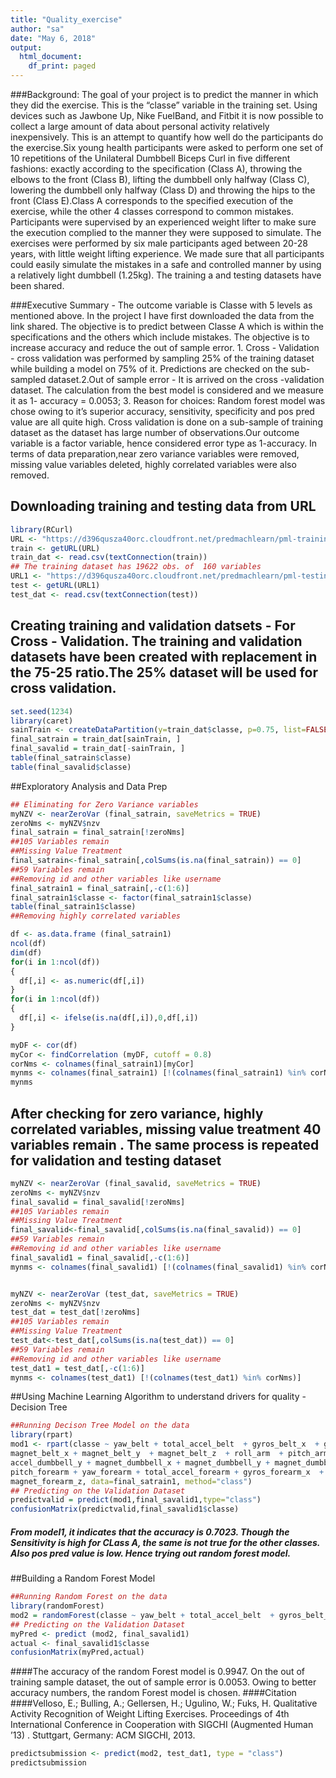 ---
title: "Quality_exercise"
author: "sa"
date: "May 6, 2018"
output:
  html_document:
    df_print: paged
---

###Background: The goal of your project is to predict the manner in which they did the exercise. This is the "classe" variable in the training set. Using devices such as Jawbone Up, Nike FuelBand, and Fitbit it is now possible to collect a large amount of data about personal activity relatively inexpensively. This is an attempt to quantify how well do the participants do the exercise.Six young health participants were asked to perform one set of 10 repetitions of the Unilateral Dumbbell Biceps Curl in five different fashions: exactly according to the specification (Class A), throwing the elbows to the front (Class B), lifting the dumbbell only halfway (Class C), lowering the dumbbell only halfway (Class D) and throwing the hips to the front (Class E).Class A corresponds to the specified execution of the exercise, while the other 4 classes correspond to common mistakes. Participants were supervised by an experienced weight lifter to make sure the execution complied to the manner they were supposed to simulate. The exercises were performed by six male participants aged between 20-28 years, with little weight lifting experience. We made sure that all participants could easily simulate the mistakes in a safe and controlled manner by using a relatively light dumbbell (1.25kg). The training a and testing datasets have been shared.


###Executive Summary - The outcome variable is Classe with 5 levels as mentioned above. In the project I have first downloaded the data from the link shared. The objective is to predict between Classe A which is within the specifications and the others which include mistakes. The objective is to increase accuracy and reduce the out of sample error. 1. Cross - Validation - cross validation was performed by sampling 25% of the training dataset while building a model on 75% of it. Predictions are checked on the sub-sampled dataset.2.Out of sample error - It is arrived on the cross -validation  dataset. The calculation from the best model is considered and we measure it as 1- accuracy = 0.0053; 3. Reason for choices: Random forest model was chose owing to it's superior accuracy, sensitivity, specificity and pos pred value are all quite high. Cross validation is done on a sub-sample of training dataset as the dataset has large number of observations.Our outcome variable is a factor variable, hence considered error type as 1-accuracy. In terms of data preparation,near zero variance variables were removed, missing value variables deleted, highly correlated variables were also removed.

## Downloading training and testing data from URL
```{r data }
library(RCurl)
URL <- "https://d396qusza40orc.cloudfront.net/predmachlearn/pml-training.csv"
train <- getURL(URL)
train_dat <- read.csv(textConnection(train))
## The training dataset has 19622 obs. of  160 variables
URL1 <- "https://d396qusza40orc.cloudfront.net/predmachlearn/pml-testing.csv"
test <- getURL(URL1)
test_dat <- read.csv(textConnection(test))
```
## Creating training and validation datsets - For Cross - Validation. The training and validation datasets have been created with replacement in the 75-25 ratio.The 25% dataset will be used for cross validation.
```{r training and valid}
set.seed(1234)
library(caret)
sainTrain <- createDataPartition(y=train_dat$classe, p=0.75, list=FALSE) 
final_satrain = train_dat[sainTrain, ]
final_savalid = train_dat[-sainTrain, ]
table(final_satrain$classe)
table(final_savalid$classe)
```
##Exploratory Analysis and Data Prep
```{r data prep,warning=FALSE}
## Eliminating for Zero Variance variables
myNZV <- nearZeroVar (final_satrain, saveMetrics = TRUE)
zeroNms <- myNZV$nzv
final_satrain = final_satrain[!zeroNms]
##105 Variables remain
##Missing Value Treatment
final_satrain<-final_satrain[,colSums(is.na(final_satrain)) == 0]
##59 Variables remain
##Removing id and other variables like username
final_satrain1 = final_satrain[,-c(1:6)]
final_satrain1$classe <- factor(final_satrain1$classe)
table(final_satrain1$classe)
##Removing highly correlated variables

df <- as.data.frame (final_satrain1)
ncol(df)
dim(df)
for(i in 1:ncol(df))
{
  df[,i] <- as.numeric(df[,i])
}
for(i in 1:ncol(df))
{
  df[,i] <- ifelse(is.na(df[,i]),0,df[,i])
}

myDF <- cor(df)
myCor <- findCorrelation (myDF, cutoff = 0.8)
corNms <- colnames(final_satrain1)[myCor]
mynms <- colnames(final_satrain1) [!(colnames(final_satrain1) %in% corNms)]
mynms
```
## After checking for zero variance, highly correlated variables, missing value treatment 40 variables remain . The same process is repeated for validation and testing dataset
```{r data prep1,warning=FALSE}
myNZV <- nearZeroVar (final_savalid, saveMetrics = TRUE)
zeroNms <- myNZV$nzv
final_savalid = final_savalid[!zeroNms]
##105 Variables remain
##Missing Value Treatment
final_savalid<-final_savalid[,colSums(is.na(final_savalid)) == 0]
##59 Variables remain
##Removing id and other variables like username
final_savalid1 = final_savalid[,-c(1:6)]
mynms <- colnames(final_savalid1) [!(colnames(final_savalid1) %in% corNms)]


myNZV <- nearZeroVar (test_dat, saveMetrics = TRUE)
zeroNms <- myNZV$nzv
test_dat = test_dat[!zeroNms]
##105 Variables remain
##Missing Value Treatment
test_dat<-test_dat[,colSums(is.na(test_dat)) == 0]
##59 Variables remain
##Removing id and other variables like username
test_dat1 = test_dat[,-c(1:6)]
mynms <- colnames(test_dat1) [!(colnames(test_dat1) %in% corNms)]
```

##Using Machine Learning Algorithm to understand drivers for quality - Decision Tree
```{r Modelling}
##Running Decison Tree Model on the data
library(rpart)
mod1 <- rpart(classe ~ yaw_belt + total_accel_belt  + gyros_belt_x  + gyros_belt_y  +gyros_belt_z +
magnet_belt_x + magnet_belt_y  + magnet_belt_z  + roll_arm  + pitch_arm + yaw_arm + total_accel_arm   + gyros_arm_y + gyros_arm_z  + accel_arm_y  + accel_arm_z + magnet_arm_x + magnet_arm_z  + roll_dumbbell    + pitch_dumbbell + yaw_dumbbell  + total_accel_dumbbell + gyros_dumbbell_y  +
accel_dumbbell_y + magnet_dumbbell_x + magnet_dumbbell_y + magnet_dumbbell_z  + roll_forearm    +
pitch_forearm + yaw_forearm + total_accel_forearm + gyros_forearm_x  + gyros_forearm_z + accel_forearm_x + accel_forearm_y + accel_forearm_z  + magnet_forearm_x + magnet_forearm_y +
magnet_forearm_z, data=final_satrain1, method="class")
## Predicting on the Validation Dataset
predictvalid = predict(mod1,final_savalid1,type="class")
confusionMatrix(predictvalid,final_savalid1$classe)
```

##### From model1, it indicates that the accuracy is 0.7023. Though the Sensitivity is high for CLass A, the same is not true for the other classes. Also pos pred value is low. Hence trying out random forest model.
##Building a Random Forest Model
```{r random Forest}
##Running Random Forest on the data
library(randomForest)
mod2 = randomForest(classe ~ yaw_belt + total_accel_belt  + gyros_belt_x  + gyros_belt_y  +gyros_belt_z + magnet_belt_x + magnet_belt_y  + magnet_belt_z  + roll_arm  + pitch_arm + yaw_arm + total_accel_arm   + gyros_arm_y + gyros_arm_z  + accel_arm_y  + accel_arm_z + magnet_arm_x + magnet_arm_z  + roll_dumbbell    + pitch_dumbbell + yaw_dumbbell  + total_accel_dumbbell + gyros_dumbbell_y  + accel_dumbbell_y + magnet_dumbbell_x + magnet_dumbbell_y + magnet_dumbbell_z  + roll_forearm    + pitch_forearm + yaw_forearm + total_accel_forearm + gyros_forearm_x  + gyros_forearm_z + accel_forearm_x + accel_forearm_y + accel_forearm_z  + magnet_forearm_x + magnet_forearm_y + magnet_forearm_z, data=final_satrain1,type="class")
## Predicting on the Validation Dataset
myPred <- predict (mod2, final_savalid1)
actual <- final_savalid1$classe
confusionMatrix(myPred,actual)
```
####The accuracy of the random Forest model is 0.9947. On the out of training sample dataset, the out of sample error is 0.0053. Owing to better accuracy numbers, the random Forest model is chosen.
####Citation
####Velloso, E.; Bulling, A.; Gellersen, H.; Ugulino, W.; Fuks, H. Qualitative Activity Recognition of Weight Lifting Exercises. Proceedings of 4th International Conference in Cooperation with SIGCHI (Augmented Human '13) . Stuttgart, Germany: ACM SIGCHI, 2013.
```{r submission}
predictsubmission <- predict(mod2, test_dat1, type = "class")
predictsubmission
```


